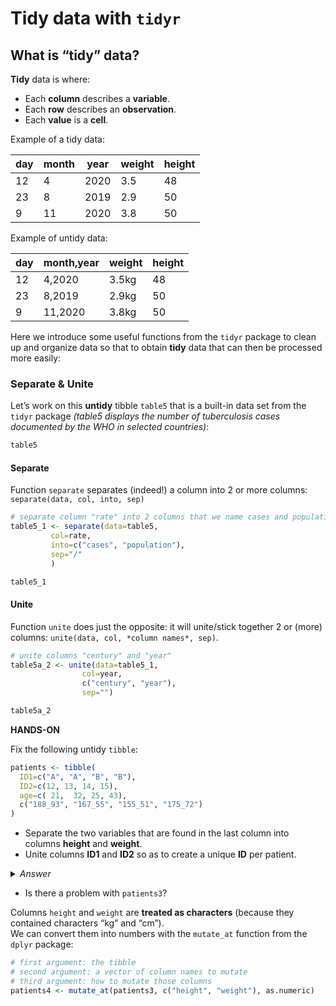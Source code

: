 # Tidy data with `tidyr`

## What is "tidy" data?

**Tidy** data is where:

* Each **column** describes a **variable**.
* Each **row** describes an **observation**.
* Each **value** is a **cell**.

Example of a tidy data:

| day | month  | year  |  weight |  height |
|---|---|---|---|---|
| 12 | 4  | 2020  |  3.5 |  48 |
| 23 |  8 | 2019  | 2.9  |  50 |
| 9 |  11 | 2020  | 3.8  |  50 |

Example of untidy data:

| day | month,year  |  weight |  height |
|---|---|---|---|
| 12 | 4,2020  |  3.5kg |  48 |
| 23 |  8,2019  | 2.9kg  |  50 |
| 9 |  11,2020  | 3.8kg  |  50 |

Here we introduce some useful functions from the `tidyr` package to clean up and organize data so that to obtain **tidy** data that can then be processed more easily:

### Separate & Unite

Let's work on this **untidy** tibble `table5` that is a built-in data set from the `tidyr` package *(table5 displays the number of tuberculosis cases documented by the WHO in selected countries)*:

```r
table5
```

#### Separate

Function `separate` separates (indeed!) a column into 2 or more columns: `separate(data, col, into, sep)`

```r
# separate column "rate" into 2 columns that we name cases and population, based on the "/" separator.
table5_1 <- separate(data=table5, 
         col=rate, 
         into=c("cases", "population"),
         sep="/"
         )

table5_1
```

#### Unite

Function `unite` does just the opposite: it will unite/stick together 2 or (more) columns: `unite(data, col, *column names*, sep)`.

```r
# unite columns "century" and "year"
table5a_2 <- unite(data=table5_1,
                col=year,
                c("century", "year"), 
                sep="")

table5a_2
```

**HANDS-ON**

Fix the following untidy `tibble`:

```r
patients <- tibble(
  ID1=c("A", "A", "B", "B"),
  ID2=c(12, 13, 14, 15),
  age=c( 21,  32, 25, 43),
  c("188_93", "167_55", "155_51", "175_72")
)
```

* Separate the two variables that are found in the last column into columns **height** and **weight**.
* Unite columns **ID1** and **ID2** so as to create a unique **ID** per patient.

<details>
<summary>
*Answer*
</summary>

```r
# Separate the two variables that are found in the last column.
patients2 <- separate(data=patients, 
         col=4,
         into=c("height", "weight"),
         sep="_")

# Unite columns ID1 and ID2 so as to create a unique ID per patient.
patients3 <- unite(data=patients2,
      col="ID",
      c("ID1", "ID2"),
      sep="")
```

</details>

* Is there a problem with `patients3`?

Columns `height` and `weight` are **treated as characters** (because they contained characters "kg" and "cm").
<br> 
We can convert them into numbers with the `mutate_at` function from the `dplyr` package:

```r
# first argument: the tibble
# second argument: a vector of column names to mutate
# third argument: how to mutate those columns
patients4 <- mutate_at(patients3, c("height", "weight"), as.numeric)
```


